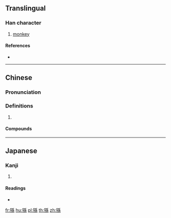 {{also|狲}}
==Translingual==

===Han character===
{{Han char|rn=94|rad=犬|as=10|sn=13|four=42293|canj=KHNDF}}

# [[monkey]]

====References====
* {{Han ref|kx=0716.080|dkj=20573|dj=1128.010|hdz=21364.060|uh=733B|ud=29499|bh=DEAC|bd=57004}}

----

==Chinese==
{{zh-forms|s=狲}}

===Pronunciation===
{{zh-pron
|m=sūn
|c=syun1
|mc=y
|oc=y
|cat=
}}

===Definitions===
{{zh-hanzi}}

# {{rfdef|zh}}

====Compounds====
{{zh-der|小猢猻|油煠糊猻|猢猻|猢猻大王|猢猻散|猢猻王|猴猻}}

----

==Japanese==

===Kanji===
{{ja-kanji|grade=|rs=犬10}}

# {{defn|lang=ja|sort=犬10}}

====Readings====
* {{ja-readings|on=[[そん]] (son)|kun=[[さる]] (saru)|nanori=}}

[[fr:猻]]
[[hu:猻]]
[[pl:猻]]
[[th:猻]]
[[zh:猻]]